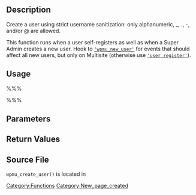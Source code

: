 == Description ==

Create a user using strict username sanitization: only alphanumeric, _, ., -, and/or @ are allowed.

This function runs when a user self-registers as well as when a Super Admin creates a new user. Hook to [[Plugin_API/Action_Reference/wpmu_new_user|<tt>'wpmu_new_user'</tt>]] for events that should affect all new users, but only on Multisite (otherwise use [[Plugin_API/Action_Reference/user_register|<tt>'user_register'</tt>]]).

== Usage ==

%%%<?php wpmu_create_user( $user_name, $password, $email ); ?>%%%

== Parameters ==

{{Parameter|$user_name|string|The new user's login name.|required}}

{{Parameter|$password|string|The new user's password.|required}}

{{Parameter|$email|string|The new user's email address.|required}}

== Return Values ==

{{Return||mixed|Returns <tt>false</tt> on failure, or <tt>int $user_id</tt> on success}}

== Source File ==

<tt>wpmu_create_user()</tt> is located in {{Trac|wp-includes/ms-functions.php}}

[[Category:Functions]]

[[Category:New_page_created]]